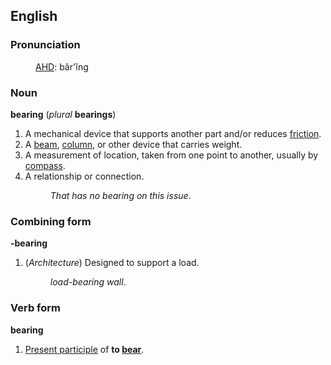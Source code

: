 == English ==
=== Pronunciation ===
:[[AHD]]: bâr'ĭng

=== Noun ===
'''bearing''' (''plural'' '''bearings''')

# A mechanical device that supports another part and/or reduces [[friction]]. 
# A [[beam]], [[column]], or other device that carries weight.
# A measurement of location, taken from one point to another, usually by [[compass]].
# A relationship or connection.
#:''That has no bearing on this issue''.

===Combining form===
'''-bearing'''
#(''Architecture'') Designed to support a load.
#:''load-bearing wall''.

=== Verb form ===
'''bearing'''

#[[Present participle]] of '''to [[bear]]'''.
